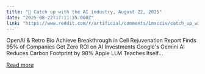 ```yaml
---
title: "🚨 Catch up with the AI industry, August 22, 2025"
date: "2025-08-22T17:11:35.000Z"
link: "https://www.reddit.com/r/artificial/comments/1mxcciv/catch_up_with_the_ai_industry_august_22_2025/"
---
```


OpenAI & Retro Bio Achieve Breakthrough in Cell Rejuvenation
 Report Finds 95% of Companies Get Zero ROI on AI Investments
 Google's Gemini AI Reduces Carbon Footprint by 98%
 Apple LLM Teaches Itself...

[Read more](https://www.reddit.com/r/artificial/comments/1mxcciv/catch_up_with_the_ai_industry_august_22_2025/)

